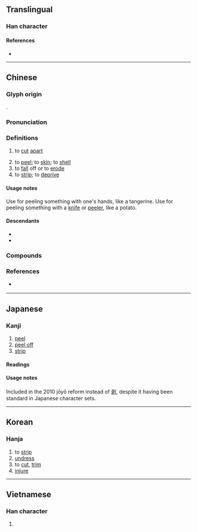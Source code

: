 {{also|剥}}
{{character info/new}}
==Translingual==

===Han character===
{{Han char|rn=18|rad=刀|as=08|sn=10|four=22100|canj=VELN|ids=⿰彔刂}}

====References====
* {{Han ref|kx=0141.210|dkj=02049|dj=0321.040|hdz=10346.040|uh=525D|ud=21085|bh=ADE9|bd=44521}}

----

==Chinese==
{{zh-forms|s=剥|t2=剥|alt=𠚩}}

===Glyph origin===
{{Han etym}}
{{Han compound|彔|刀|c1=p|c2=s|ls=psc}}.

===Pronunciation===
{{zh-pron
|m=bāo,bō,1nb=standard in Mainland,1nc=variant in Taiwan,2nb=standard in Mainland and Taiwan
|m_note=bō - limited to compounds or idiomatic phrases in Mainland
|c=mok1
|h=pfs=pok
|mn=pak/pok
|mn_note=pak - vernacular; pok - literary
|mn-t=bag4
|mc=y
|oc=y
|cat=v,n
}}

===Definitions===
{{zh-hanzi}}

# {{lb|zh|Classical}} to [[cut]] [[apart]]
# to [[peel]]; to [[skin]]; to [[shell]]
# to [[fall]] off or to [[erode]]
# to [[strip]]; to [[deprive]]

====Usage notes====
Use {{zh-m|剝}} for peeling something with one's hands, like a tangerine. Use {{zh-m|削}} for peeling something with a [[knife]] or [[peeler]], like a potato.

====Descendants====
* {{desc|lo|ປອກ||peel|bor=1}}
* {{desc|th|ปอก||peel|bor=1}}

===Compounds===
{{zh-der|剝牙|剝脫|剝衫|剽剝|刻剝|必剝|剝啄|吞剝|剝皮|剝盡|剝挽|剝奪|彈剝|剝船|乾剝剝|剝蝕|凍剝剝|剝落|圮剝|屯剝|團剝|剝離|剝削|嗶剝|否剝|剝剝|剝膚|割剝|抽剝|斑剝|洗剝|盤剝|摧剝|蝕剝|蹇剝|脫剝|剋剝|刳剝|剝光豬|沒彈剝|剝面皮|剝削者|剝痛瘡|剝離作用|剝膚錐髓|必必剝剝|侵剝百端|剝皮剔骨|剝剝啄啄|剝極必復|嗶嗶剝剝|剝削小民|剝皮剉骨|剝一層皮|剝皮抽筋|剝蝕作用|剝落斑殘|剝膚椎髓|環狀剝皮|抽筋剝皮|畢畢剝剝|抽絲剝繭|生吞活剝|活剝生吞|老剝皮|網膜剝離|重利盤剝}}

===References===
* {{q|Min Nan}} {{thcwd|5741}}

{{zh-cat|Intermediate}}

----

==Japanese==

===Kanji===
{{ja-kanji|grade=7|rs=刀08|shin=剥}}

# [[peel]]
# [[peel off]]
# [[strip]]

====Readings====
{{ja-readings
|goon=ほく
|kanon=はく
|kun=は-がす, は-がれる, は-げる, は-ぐ, む-く
}}

====Usage notes====
Included in the 2010 jōyō reform instead of [[剥]], despite it having been standard in Japanese character sets.
----

==Korean==

===Hanja===
{{ko-hanja|hangeul=박|rv=bak|mr=pak|y=pak}}

# to [[strip]]
# [[undress]]
# to [[cut]], [[trim]]
# [[injure]]

----

==Vietnamese==

===Han character===
{{vi-hantu|[[bác]], [[bóc]]|rs=刀08}}

# {{rfdef|vi|sort=刀08}}